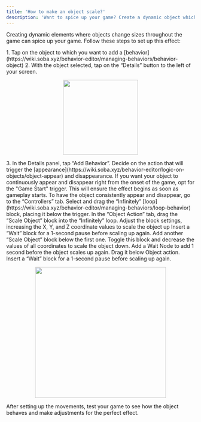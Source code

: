 ```yaml
---
title: 'How to make an object scale?'
description: 'Want to spice up your game? Create a dynamic object which scales to make your game more interesting.'
---
```


Creating dynamic elements where objects change sizes throughout the game can spice up your game. Follow these steps to set up this effect:

<Steps>
  <Step title="Select your object">
  <Accordion title="The basics for all behaviors">
    1. Tap on the object to which you want to add a [behavior](https://wiki.soba.xyz/behavior-editor/managing-behaviors/behavior-object)
    2. With the object selected, tap on the “Details” button to the left of your screen.
    <p align="center">
      <img width="200" noZoom src="https://i.imgur.com/jMSZzP8.png" /> </p>
    3. In the Details panel, tap “Add Behavior”.
    </Accordion>
  </Step>
  <Step title="Set your Trigger">
    Decide on the action that will trigger the [appearance](https://wiki.soba.xyz/behavior-editor/logic-on-objects/object-appear) and disappearance. If you want your object to continuously appear and disappear right from the onset of the game, opt for the "Game Start" trigger. This will ensure the effect begins as soon as gameplay starts.
  </Step>
   <Step title="Set your Loop">
    To have the object consistently appear and disappear, go to the “Controllers” tab. Select and drag the “Infinitely” [loop](https://wiki.soba.xyz/behavior-editor/managing-behaviors/loop-behavior) block, placing it below the trigger.
  </Step>
   <Step title="Scale your object up">
    In the “Object Action” tab, drag the “Scale Object” block into the “Infinitely” loop. Adjust the block settings, increasing the X, Y, and Z coordinate values to scale the object up 
  </Step>
     <Step title="Add Wait Time">
    Insert a “Wait” block for a 1-second pause before scaling up again.
  </Step>
     <Step title="Scale your object down">
    Add another “Scale Object” block below the first one. Toggle this block and decrease the values of all coordinates to scale the object down. Add a Wait Node to add 1 second before the object scales up again. Drag it below Object action. 
  </Step>
    <Step title="Add Wait Time">
    Insert a “Wait” block for a 1-second pause before scaling up again.
    <Accordion title="Behavior Image">
    <p align="center">
      <img width="350" noZoom src="https://i.imgur.com/3fxsctr.jpg"/>
      </p>
  </Accordion>
  </Step><Step title="Playtest!">
     After setting up the movements, test your game to see how the object behaves and make adjustments for the perfect effect.
  </Step>
  </Steps>
